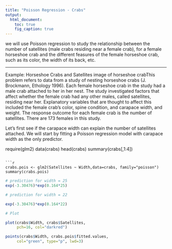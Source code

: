 ```yaml
---
title: "Poisson Regression - Crabs"
output:
  html_document:
    toc: true
    fig_caption: true
---
```


we will use Poisson regression to study the relationship between the number of satellites (male crabs residing near a female crab), for a female horseshoe crab and the different feasures of the female horseshoe crab, such as its color, the width of its back, etc.

-----------------------------------


Example: Horseshoe Crabs and Satellites
image of horseshoe crabThis problem refers to data from a study of nesting horseshoe crabs (J. Brockmann, Ethology 1996). Each female horseshoe crab in the study had a male crab attached to her in her nest. The study investigated factors that affect whether the female crab had any other males, called satellites, residing near her. Explanatory variables that are thought to affect this included the female crab's color, spine condition, and carapace width, and weight. The response outcome for each female crab is the number of satellites. There are 173 females in this study. 

Let's first see if the carapace width can explain the number of satellites attached. We will start by fitting a Poisson regression model with carapace width as the only predictor.

require(glm2)
data(crabs)
head(crabs)
summary(crabs[,1:4])

```

```r

crabs.pois <- glm2(Satellites ~ Width,data=crabs, family="poisson")
summary(crabs.pois)

```

```r
# prediction for width = 25
exp(-3.30476)*exp(0.164*25)

```

```r
# prediction for width = 22

exp(-3.30476)*exp(0.164*22)
```

```r
# Plot

plot(crabs$Width, crabs$Satellites,
     pch=16, col="darkred")

points(crabs$Width, crabs.pois$fitted.values, 
     col="green", type="p", lwd=3)

```


